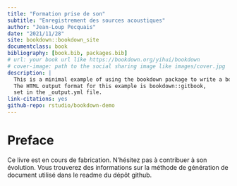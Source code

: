 ```yaml
---
title: "Formation prise de son"
subtitle: "Enregistrement des sources acoustiques"
author: "Jean-Loup Pecquais"
date: "2021/11/28"
site: bookdown::bookdown_site
documentclass: book
bibliography: [book.bib, packages.bib]
# url: your book url like https://bookdown.org/yihui/bookdown
# cover-image: path to the social sharing image like images/cover.jpg
description: |
  This is a minimal example of using the bookdown package to write a book.
  The HTML output format for this example is bookdown::gitbook,
  set in the _output.yml file.
link-citations: yes
github-repo: rstudio/bookdown-demo
---
```


# Preface {-}

Ce livre est en cours de fabrication. N'hésitez pas à contribuer à son évolution. Vous trouverez des informations sur la méthode de génération de document utilisé dans le readme du dépôt github.  